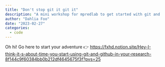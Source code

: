 ```yaml
---
title: "Don't stop git it git it"
description: "A mini workshop for mpredlab to get started with git and github and copilot!"
author: "Dahlia Foo"
date: "2023-02-27"
categories:
  - code
---
```


Oh hi! Go here to start your adventure 👉 <https://fxhd.notion.site/Hey-I-think-it-s-about-time-you-start-using-git-and-github-in-your-research-8f144c9f60384bb0b212df4645675f3f?pvs=25>
